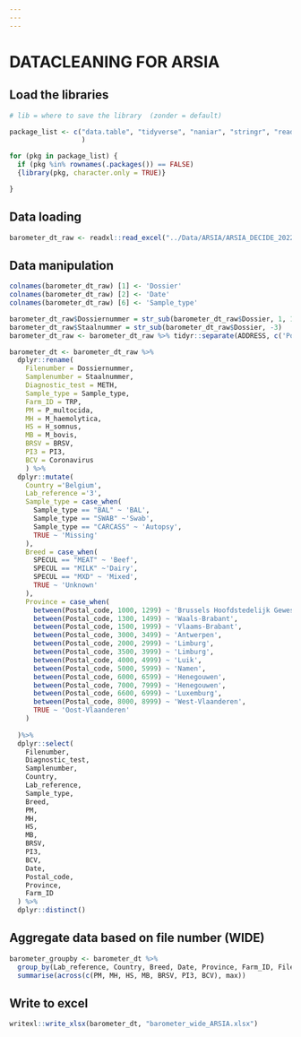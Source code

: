 ```yaml
---
---
---
```


# DATACLEANING FOR ARSIA

## Load the libraries

```r

# lib = where to save the library  (zonder = default)

package_list <- c("data.table", "tidyverse", "naniar", "stringr", "readr",  "dplyr", "magrittr", "readxl", "writexl", "sjmisc", "tidyr"
                  )

for (pkg in package_list) {
  if (pkg %in% rownames(.packages()) == FALSE)
  {library(pkg, character.only = TRUE)}

}

```

## Data loading

```r

barometer_dt_raw <- readxl::read_excel("../Data/ARSIA/ARSIA_DECIDE_20221201.xlsx")

```

## Data manipulation

```r
colnames(barometer_dt_raw) [1] <- 'Dossier'
colnames(barometer_dt_raw) [2] <- 'Date'
colnames(barometer_dt_raw) [6] <- 'Sample_type'

barometer_dt_raw$Dossiernummer = str_sub(barometer_dt_raw$Dossier, 1, 12)
barometer_dt_raw$Staalnummer = str_sub(barometer_dt_raw$Dossier, -3)
barometer_dt_raw <- barometer_dt_raw %>% tidyr::separate(ADDRESS, c('Postal_code', 'City'), sep=' ', extra = 'merge')

```

```r
barometer_dt <- barometer_dt_raw %>% 
  dplyr::rename(
    Filenumber = Dossiernummer,
    Samplenumber = Staalnummer,
    Diagnostic_test = METH,
    Sample_type = Sample_type,
    Farm_ID = TRP,
    PM = P_multocida,
    MH = M_haemolytica,
    HS = H_somnus,
    MB = M_bovis,
    BRSV = BRSV,
    PI3 = PI3,
    BCV = Coronavirus
    ) %>%
  dplyr::mutate(
    Country ='Belgium',
    Lab_reference ='3', 
    Sample_type = case_when(
      Sample_type == "BAL" ~ 'BAL', 
      Sample_type == "SWAB" ~'Swab',
      Sample_type == "CARCASS" ~ 'Autopsy',
      TRUE ~ 'Missing'
    ),
    Breed = case_when(
      SPECUL == "MEAT" ~ 'Beef', 
      SPECUL == "MILK" ~'Dairy',
      SPECUL == "MXD" ~ 'Mixed',
      TRUE ~ 'Unknown'
    ),
    Province = case_when(
      between(Postal_code, 1000, 1299) ~ 'Brussels Hoofdstedelijk Gewest',
      between(Postal_code, 1300, 1499) ~ 'Waals-Brabant',
      between(Postal_code, 1500, 1999) ~ 'Vlaams-Brabant',
      between(Postal_code, 3000, 3499) ~ 'Antwerpen',
      between(Postal_code, 2000, 2999) ~ 'Limburg',
      between(Postal_code, 3500, 3999) ~ 'Limburg',
      between(Postal_code, 4000, 4999) ~ 'Luik',
      between(Postal_code, 5000, 5999) ~ 'Namen',
      between(Postal_code, 6000, 6599) ~ 'Henegouwen',
      between(Postal_code, 7000, 7999) ~ 'Henegouwen',
      between(Postal_code, 6600, 6999) ~ 'Luxemburg',
      between(Postal_code, 8000, 8999) ~ 'West-Vlaanderen',
      TRUE ~ 'Oost-Vlaanderen'
    )
  
  )%>%
  dplyr::select(
    Filenumber,
    Diagnostic_test,
    Samplenumber,
    Country,
    Lab_reference,
    Sample_type,
    Breed,
    PM,
    MH,
    HS,
    MB,
    BRSV,
    PI3,
    BCV,
    Date,
    Postal_code,
    Province,
    Farm_ID
  ) %>%
  dplyr::distinct()
```

## Aggregate data based on file number (WIDE)

```r
barometer_groupby <- barometer_dt %>%
  group_by(Lab_reference, Country, Breed, Date, Province, Farm_ID, Filenumber, Diagnostic_test, Sample_type) %>%
  summarise(across(c(PM, MH, HS, MB, BRSV, PI3, BCV), max))
```

## Write to excel

```r

writexl::write_xlsx(barometer_dt, "barometer_wide_ARSIA.xlsx")
```
